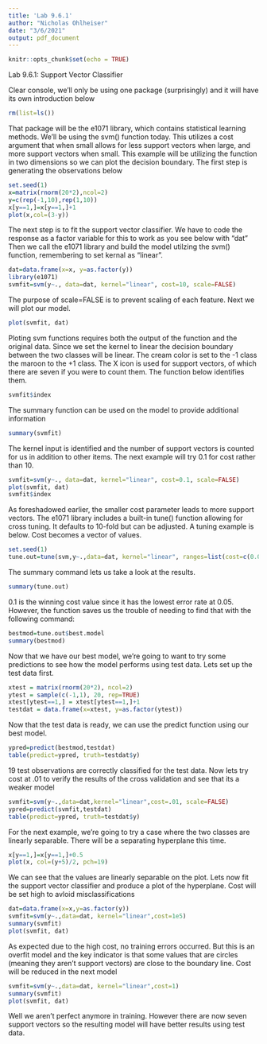 ---
title: 'Lab 9.6.1'
author: "Nicholas Ohlheiser"
date: "3/6/2021"
output: pdf_document
---

```{r setup, include=FALSE}
knitr::opts_chunk$set(echo = TRUE)
```

Lab 9.6.1: Support Vector Classifier

Clear console, we'll only be using one package (surprisingly) and it will have
its own introduction below

```{r}
rm(list=ls())
```
That package will be the e1071 library, which contains statistical learning 
methods.  We'll be using the svm() function today. This utilizes a cost 
argument that when small allows for less support vectors when large, and more 
support vectors when small.  This example
will be utilizing the function in two dimensions so we can plot the decision
boundary.  The first step is generating the observations below

```{r}
set.seed(1)
x=matrix(rnorm(20*2),ncol=2)
y=c(rep(-1,10),rep(1,10))
x[y==1,]=x[y==1,]+1
plot(x,col=(3-y))
```
The next step is to fit the support vector classifier.  We have to code the 
response as a factor variable for this to work as you see below with "dat"
Then we call the e1071 library and build the model utilzing the svm() function,
remembering to set kernal as "linear".

```{r}
dat=data.frame(x=x, y=as.factor(y))
library(e1071)
svmfit=svm(y~., data=dat, kernel="linear", cost=10, scale=FALSE)

```
The purpose of scale=FALSE is to prevent scaling of each feature.  Next we will
plot our model.

```{r}
plot(svmfit, dat)
```
Ploting svm functions requires both the output of the function and the original
data.  Since we set the kernel to linear the decision boundary between the two 
classes will be linear. The cream color is set to the -1 class the maroon to the
+1 class.  The X icon is used for support vectors, of which there are seven if 
you were to count them.  The function below identifies them.

```{r}
svmfit$index
```
The summary function can be used on the model to provide additional information

```{r}
summary(svmfit)
```
The kernel input is identified and the number of support vectors is counted for 
us in addition to other items.  The next example will try 0.1 for cost rather 
than 10.


```{r}
svmfit=svm(y~., data=dat, kernel="linear", cost=0.1, scale=FALSE)
plot(svmfit, dat)
svmfit$index
```
As foreshadowed earlier, the smaller cost parameter leads to more support 
vectors.  The e1071 library includes a built-in tune() function allowing for
cross tuning.  It defaults to 10-fold but can be adjusted.  A tuning example is 
below.  Cost becomes a vector of values.


```{r}
set.seed(1)
tune.out=tune(svm,y~.,data=dat, kernel="linear", ranges=list(cost=c(0.001,0.01,0.1,1,5,10,100)))
```

The summary command lets us take a look at the results.

```{r}
summary(tune.out)
```
0.1 is the winning cost value since it has the lowest error rate at 0.05.  
However, the function saves us the trouble of needing to find that with the 
following command:

```{r}
bestmod=tune.out$best.model
summary(bestmod)

```
Now that we have our best model, we're going to want to try some predictions to
see how the model performs using test data.  Lets set up the test data first.

```{r}
xtest = matrix(rnorm(20*2), ncol=2)
ytest = sample(c(-1,1), 20, rep=TRUE)
xtest[ytest==1,] = xtest[ytest==1,]+1
testdat = data.frame(x=xtest, y=as.factor(ytest))
```
Now that the test data is ready, we can use the predict function using our best
model.

```{r}
ypred=predict(bestmod,testdat)
table(predict=ypred, truth=testdat$y)

```

19 test observations are correctly classified for the test data.  Now lets try 
cost at .01 to verify the results of the cross validation and see that its a 
weaker model

```{r}
svmfit=svm(y~.,data=dat,kernel="linear",cost=.01, scale=FALSE)
ypred=predict(svmfit,testdat)
table(predict=ypred, truth=testdat$y)

```
For the next example, we're going to try a case where the two classes are 
linearly separable.  There will be a separating hyperplane this time.



```{r}
x[y==1,]=x[y==1,]+0.5
plot(x, col=(y+5)/2, pch=19)

```
We can see that the values are linearly separable on the plot.  Lets now fit the
support vector classifier and produce a plot of the hyperplane.  Cost will be 
set high to avloid misclassifications

```{r}
dat=data.frame(x=x,y=as.factor(y))
svmfit=svm(y~.,data=dat, kernel="linear",cost=1e5)
summary(svmfit)
plot(svmfit, dat)

```
As expected due to the high cost, no training errors occurred.  But this is 
an overfit model and the key indicator is that some values that are circles 
(meaning they aren't support vectors) are close to the boundary line.  Cost
will be reduced in the next model

```{r}
svmfit=svm(y~.,data=dat, kernel="linear",cost=1)
summary(svmfit)
plot(svmfit, dat)
```
Well we aren't perfect anymore in training.  However there are now seven support 
vectors so the resulting model will have better results using test data.




